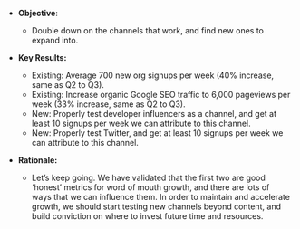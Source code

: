 * **Objective**:
    * Double down on the channels that work, and find new ones to expand into. 

* **Key Results:**
    * Existing: Average 700 new org signups per week (40% increase, same as Q2 to Q3).  
    * Existing: Increase organic Google SEO traffic to 6,000 pageviews per week (33% increase, same as Q2 to Q3).
    * New: Properly test developer influencers as a channel, and get at least 10 signups per week we can attribute to this channel. 
    * New: Properly test Twitter, and get at least 10 signups per week we can attribute to this channel. 

* **Rationale:**
    * Let’s keep going. We have validated that the first two are good ‘honest’ metrics for word of mouth growth, and there are lots of ways that we can influence them. In order to maintain and accelerate growth, we should start testing new channels beyond content, and build conviction on where to invest future time and resources. 
